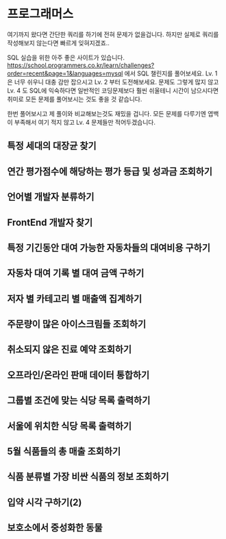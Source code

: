 # 프로그래머스
여기까지 왔다면 간단한 쿼리를 하기에 전혀 문제가 없을겁니다. 하지만 실제로 쿼리를 작성해보지 않는다면 빠르게 잊혀지겠죠..

SQL 실습을 위한 아주 좋은 사이트가 있습니다. https://school.programmers.co.kr/learn/challenges?order=recent&page=1&languages=mysql 에서 SQL 챌린지를 풀어보세요. Lv. 1 은 너무 쉬우니 대충 감만 잡으시고 Lv. 2 부터 도전해보세요. 문제도 그렇게 많지 않고 Lv. 4 도 SQL에 익숙하다면 일반적인 코딩문제보다 훨씬 쉬울테니 시간이 남으시다면 취미로 모든 문제를 풀어보시는 것도 좋을 것 같습니다.

한번 풀어보시고 제 풀이와 비교해보는것도 재밌을 겁니다. 모든 문제를 다루기엔 엽백이 부족해서 여기 적지 않고 Lv. 4 문제들만 적어두겠습니다.

## 특정 세대의 대장균 찾기

## 연간 평가점수에 해당하는 평가 등급 및 성과금 조회하기

## 언어별 개발자 분류하기

## FrontEnd 개발자 찾기

## 특정 기긴동안 대여 가능한 자동차들의 대여비용 구하기

## 자동차 대여 기록 별 대여 금액 구하기

## 저자 별 카테고리 별 매출액 집계하기

## 주문량이 많은 아이스크림들 조회하기

## 취소되지 않은 진료 예약 조회하기

## 오프라인/온라인 판매 데이터 통합하기

## 그룹별 조건에 맞는 식당 목록 출력하기

## 서울에 위치한 식당 목록 출력하기

## 5월 식품들의 총 매출 조회하기

## 식품 분류별 가장 비싼 식품의 정보 조회하기

## 입약 시각 구하기(2)

## 보호소에서 중성화한 동물